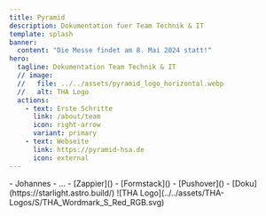 ```yaml
---
title: Pyramid
description: Dokumentation fuer Team Technik & IT
template: splash
banner:
  content: "Die Messe findet am 8. Mai 2024 statt!"
hero:
  tagline: Dokumentation Team Technik & IT
  // image:
  //   file: ../../assets/pyramid_logo_horizontal.webp
  //   alt: THA Logo
  actions:
    - text: Erste Schritte
      link: /about/team
      icon: right-arrow
      variant: primary
    - text: Webseite
      link: https://pyramid-hsa.de
      icon: external
---
```



<CardGrid stagger>
	<Card title="Team Mitglieder" icon="pencil">
		- Johannes
	</Card>
	<Card title="Administratoren" icon="setting">
		- ...
	</Card>
	<Card title="Software" icon="open-book">
		- [Zappier]()
		- [Formstack]()
		- [Pushover]()
		- [Doku](https://starlight.astro.build/)
	</Card>
	<Card title="Im Auftrag" icon="external">
		![THA Logo](../../assets/THA-Logos/S/THA_Wordmark_S_Red_RGB.svg)
	</Card>
</CardGrid>
